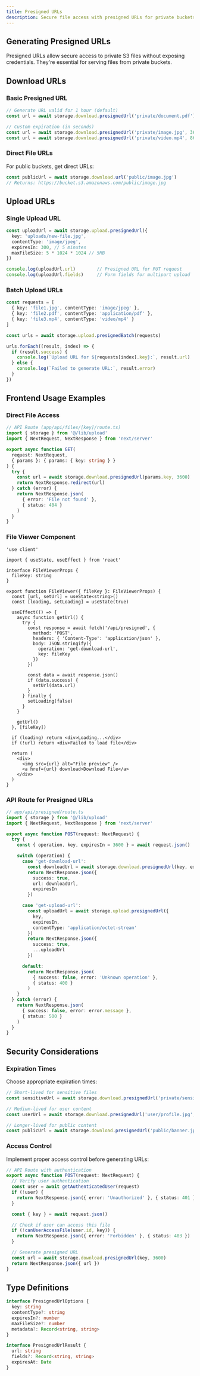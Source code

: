 ```yaml
---
title: Presigned URLs
description: Secure file access with presigned URLs for private buckets
---
```


## Generating Presigned URLs

Presigned URLs allow secure access to private S3 files without exposing credentials. They're essential for serving files from private buckets.

## Download URLs

### Basic Presigned URL

```typescript
// Generate URL valid for 1 hour (default)
const url = await storage.download.presignedUrl('private/document.pdf')

// Custom expiration (in seconds)
const url = await storage.download.presignedUrl('private/image.jpg', 3600) // 1 hour
const url = await storage.download.presignedUrl('private/video.mp4', 86400) // 24 hours
```

### Direct File URLs

For public buckets, get direct URLs:

```typescript
const publicUrl = await storage.download.url('public/image.jpg')
// Returns: https://bucket.s3.amazonaws.com/public/image.jpg
```

## Upload URLs

### Single Upload URL

```typescript
const uploadUrl = await storage.upload.presignedUrl({
  key: 'uploads/new-file.jpg',
  contentType: 'image/jpeg',
  expiresIn: 300, // 5 minutes
  maxFileSize: 5 * 1024 * 1024 // 5MB
})

console.log(uploadUrl.url)        // Presigned URL for PUT request
console.log(uploadUrl.fields)     // Form fields for multipart upload
```

### Batch Upload URLs

```typescript
const requests = [
  { key: 'file1.jpg', contentType: 'image/jpeg' },
  { key: 'file2.pdf', contentType: 'application/pdf' },
  { key: 'file3.mp4', contentType: 'video/mp4' }
]

const urls = await storage.upload.presignedBatch(requests)

urls.forEach((result, index) => {
  if (result.success) {
    console.log(`Upload URL for ${requests[index].key}:`, result.url)
  } else {
    console.log(`Failed to generate URL:`, result.error)
  }
})
```

## Frontend Usage Examples

### Direct File Access

```typescript
// API Route (app/api/files/[key]/route.ts)
import { storage } from '@/lib/upload'
import { NextRequest, NextResponse } from 'next/server'

export async function GET(
  request: NextRequest,
  { params }: { params: { key: string } }
) {
  try {
    const url = await storage.download.presignedUrl(params.key, 3600)
    return NextResponse.redirect(url)
  } catch (error) {
    return NextResponse.json(
      { error: 'File not found' },
      { status: 404 }
    )
  }
}
```

### File Viewer Component

```tsx
'use client'

import { useState, useEffect } from 'react'

interface FileViewerProps {
  fileKey: string
}

export function FileViewer({ fileKey }: FileViewerProps) {
  const [url, setUrl] = useState<string>()
  const [loading, setLoading] = useState(true)

  useEffect(() => {
    async function getUrl() {
      try {
        const response = await fetch('/api/presigned', {
          method: 'POST',
          headers: { 'Content-Type': 'application/json' },
          body: JSON.stringify({ 
            operation: 'get-download-url', 
            key: fileKey 
          })
        })
        
        const data = await response.json()
        if (data.success) {
          setUrl(data.url)
        }
      } finally {
        setLoading(false)
      }
    }

    getUrl()
  }, [fileKey])

  if (loading) return <div>Loading...</div>
  if (!url) return <div>Failed to load file</div>

  return (
    <div>
      <img src={url} alt="File preview" />
      <a href={url} download>Download File</a>
    </div>
  )
}
```

### API Route for Presigned URLs

```typescript
// app/api/presigned/route.ts
import { storage } from '@/lib/upload'
import { NextRequest, NextResponse } from 'next/server'

export async function POST(request: NextRequest) {
  try {
    const { operation, key, expiresIn = 3600 } = await request.json()

    switch (operation) {
      case 'get-download-url':
        const downloadUrl = await storage.download.presignedUrl(key, expiresIn)
        return NextResponse.json({
          success: true,
          url: downloadUrl,
          expiresIn
        })

      case 'get-upload-url':
        const uploadUrl = await storage.upload.presignedUrl({
          key,
          expiresIn,
          contentType: 'application/octet-stream'
        })
        return NextResponse.json({
          success: true,
          ...uploadUrl
        })

      default:
        return NextResponse.json(
          { success: false, error: 'Unknown operation' },
          { status: 400 }
        )
    }
  } catch (error) {
    return NextResponse.json(
      { success: false, error: error.message },
      { status: 500 }
    )
  }
}
```

## Security Considerations

### Expiration Times

Choose appropriate expiration times:

```typescript
// Short-lived for sensitive files
const sensitiveUrl = await storage.download.presignedUrl('private/sensitive.pdf', 300) // 5 minutes

// Medium-lived for user content
const userUrl = await storage.download.presignedUrl('user/profile.jpg', 3600) // 1 hour

// Longer-lived for public content
const publicUrl = await storage.download.presignedUrl('public/banner.jpg', 86400) // 24 hours
```

### Access Control

Implement proper access control before generating URLs:

```typescript
// API Route with authentication
export async function POST(request: NextRequest) {
  // Verify user authentication
  const user = await getAuthenticatedUser(request)
  if (!user) {
    return NextResponse.json({ error: 'Unauthorized' }, { status: 401 })
  }

  const { key } = await request.json()

  // Check if user can access this file
  if (!canUserAccessFile(user.id, key)) {
    return NextResponse.json({ error: 'Forbidden' }, { status: 403 })
  }

  // Generate presigned URL
  const url = await storage.download.presignedUrl(key, 3600)
  return NextResponse.json({ url })
}
```

## Type Definitions

```typescript
interface PresignedUrlOptions {
  key: string
  contentType?: string
  expiresIn?: number
  maxFileSize?: number
  metadata?: Record<string, string>
}

interface PresignedUrlResult {
  url: string
  fields?: Record<string, string>
  expiresAt: Date
}
``` 